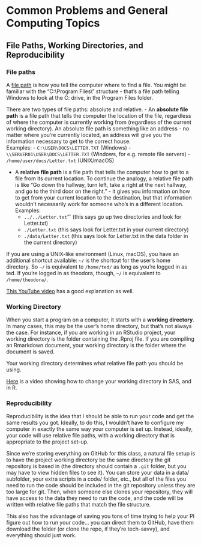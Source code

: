 # Common Problems and General Computing Topics

## File Paths, Working Directories, and Reproducibility

### File paths

A [file path](https://en.wikipedia.org/wiki/Path\_\(computing\)) is how you tell the computer where to find a file. You might be familiar with the "C:\\Program Files\\" structure - that's a file path telling Windows to look at the C:\ drive, in the Program Files folder. 

There are two types of file paths: absolute and relative.
- An **absolute file path** is a file path that tells the computer the location of the file, regardless of where the computer is currently working from (regardless of the current working directory). An absolute file path is something like an address - no matter where you're currently located, an address will give you the information necessary to get to the correct house.    
Examples:
    - `C:\USER\DOCS\LETTER.TXT` (Windows)
    - `\\SERVER01\USER\DOCS\LETTER.TXT` (Windows, for e.g. remote file servers)
    - `/home/user/docs/Letter.txt` (UNIX/macOS)

- A **relative file path** is a file path that tells the computer how to get to a file from its current location. To continue the analogy, a relative file path is like "Go down the hallway, turn left, take a right at the next hallway, and go to the third door on the right." - it gives you information on how to get from your current location to the destination, but that information wouldn't necessarily work for someone who's in a different location.    
Examples:
    - `../../Letter.txt`"` (this says go up two directories and look for Letter.txt)
    - `./Letter.txt` (this says look for Letter.txt in your current directory)
    - `./data/Letter.txt` (this says look for Letter.txt in the data folder in the current directory)
    
If you are using a UNIX-like environment (Linux, macOS), you have an additional shortcut available: `~/` is the shortcut for the user's home directory. So `~/` is equivalent to `/home/ted/` as long as you're logged in as ted. If you're logged in as theodora, though, `~/` is equivalent to `/home/theodora/`. 

[This YouTube video](https://youtu.be/BMT3JUWmqYY) has a good explanation as well. 


### Working Directory

When you start a program on a computer, it starts with a **working directory**. In many cases, this may be the user's home directory, but that's not always the case. For instance, if you are working in an RStudio project, your working directory is the folder containing the .Rproj file. If you are compiling an Rmarkdown document, your working directory is the folder where the document is saved.

Your working directory determines what relative file path you should be using. 

[Here](https://use.vg/GiINjB) is a video showing how to change your working directory in SAS, and in R. 


### Reproducibility

Reproducibility is the idea that I should be able to run your code and get the same results you got. Ideally, to do this, I wouldn't have to configure my computer in exactly the same way your computer is set up. Instead, ideally, your code will use relative file paths, with a working directory that is appropriate to the project set-up. 

Since we're storing everything on GitHub for this class, a natural file setup is to have the project working directory be the same directory the git repository is based in (the directory should contain a `.git` folder, but you may have to view hidden files to see it). You can store your data in a data/ subfolder, your extra scripts in a code/ folder, etc., but all of the files you need to run the code should be included in the git repository unless they are too large for git. Then, when someone else clones your repository, they will have access to the data they need to run the code, and the code will be written with relative file paths that match the file structure. 

This also has the advantage of saving you tons of time trying to help your PI figure out how to run your code... you can direct them to GitHub, have them download the folder (or clone the repo, if they're tech-savvy), and everything should just work.
